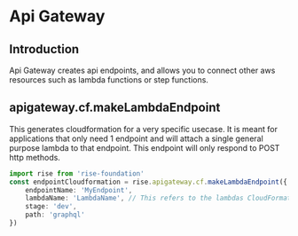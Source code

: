 # Api Gateway

## Introduction

Api Gateway creates api endpoints, and allows you to connect other aws resources such as lambda
functions or step functions.

## apigateway.cf.makeLambdaEndpoint

This generates cloudformation for a very specific usecase. It is meant for applications
that only need 1 endpoint and will attach a single general purpose lambda to that endpoint. This
endpoint will only respond to POST http methods.

```ts
import rise from 'rise-foundation'
const endpointCloudformation = rise.apigateway.cf.makeLambdaEndpoint({
    endpointName: 'MyEndpoint',
    lambdaName: 'LambdaName', // This refers to the lambdas CloudFormation ID that is given in the template.
    stage: 'dev',
    path: 'graphql'
})
```
